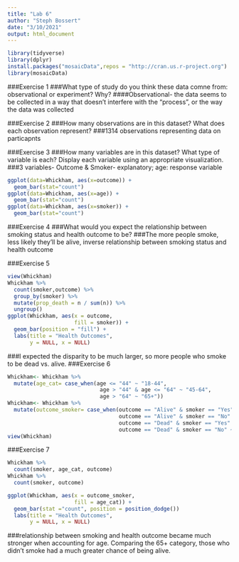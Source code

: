 ```yaml
---
title: "Lab 6"
author: "Steph Bossert"
date: "3/10/2021"
output: html_document
---
```


```r
library(tidyverse) 
library(dplyr)
install.packages("mosaicData",repos = "http://cran.us.r-project.org")
library(mosaicData) 
```

###Exercise 1
###What type of study do you think these data comne from: observational or experiment? Why?
####Observational- the data seems to be collected in a way that doesn't interfere with the "process", or the way the data was collected

###Exercise 2
###How many observations are in this dataset? What does each observation represent?
###1314 observations representing data on particapnts 


###Exercise 3
###How many variables are in this dataset? What type of variable is each? Display each variable using an appropriate visualization.
###3 variables- Outcome & Smoker- explanatory; age: response variable
```r
ggplot(data=Whickham, aes(x=outcome)) +
  geom_bar(stat="count")
ggplot(data=Whickham, aes(x=age)) +
  geom_bar(stat="count")
ggplot(data=Whickham, aes(x=smoker)) +
  geom_bar(stat="count")
```

###Exercise 4
###What would you expect the relationship between smoking status and health outcome to be?
###The more people smoke, less likely they'll be alive, inverse relationship between smoking status and health outcome

###Exercise 5
```r
view(Whickham)
Whickham %>%
  count(smoker,outcome) %>%
  group_by(smoker) %>%
  mutate(prop_death = n / sum(n)) %>%
  ungroup()
ggplot(Whickham, aes(x = outcome, 
                     fill = smoker)) +
  geom_bar(position = "fill") + 
  labs(title = "Health Outcomes",
       y = NULL, x = NULL)
```
###I expected the disparity to be much larger, so more people who smoke to be dead vs. alive. 
###Exercise 6
```r
Whickham<- Whickham %>%
  mutate(age_cat= case_when(age <= "44" ~ "18-44",
                             age > "44" & age <= "64" ~ "45-64",
                             age > "64" ~ "65+"))
Whickham<- Whickham %>%
  mutate(outcome_smoker= case_when(outcome == "Alive" & smoker == "Yes" ~ "Smoker_n_Alive",
                                   outcome == "Alive" & smoker == "No" ~ "Nonsmoker_n_Alive", 
                                   outcome == "Dead" & smoker == "Yes" ~ "Smoker_n_Dead", 
                                   outcome == "Dead" & smoker == "No" ~ "Nonsmoker_n_Alive"))
view(Whickham)
```

###Exercise 7
```r
Whickham %>%
  count(smoker, age_cat, outcome)
Whickham %>%
  count(smoker, outcome)

ggplot(Whickham, aes(x = outcome_smoker, 
                     fill = age_cat)) +
  geom_bar(stat ="count", position = position_dodge())
  labs(title = "Health Outcomes",
       y = NULL, x = NULL)
```
###relationship between smoking and health outcome became much stronger when accounting for age. Comparing the 65+ category, those who didn't smoke had a much greater chance of being alive. 



